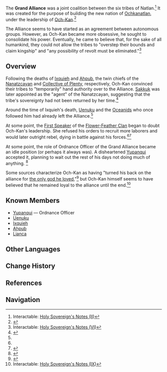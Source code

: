 {{Faction Infobox
|leader       = Och-Kan
|base         = Ochkanatlan
|region       = Natlan
}}
The '''Grand Alliance''' was a joint coalition between the six tribes of Natlan.<ref name="Sovereign 2">Interactable: [[Holy Sovereign's Notes#Holy Sovereign's Notes (II)|Holy Sovereign's Notes (II)]]</ref> It was created for the purpose of building the new nation of [[Ochkanatlan]], under the leadership of [[Och-Kan]].<ref>{{Ref/VP|The Unfinished Ashen City}}</ref>

The Alliance seems to have started as an agreement between autonomous groups. However, as Och-Kan became more obsessive, he sought to consolidate his power. Eventually, he came to believe that, for the sake of all humankind, they could not allow the tribes to "overstep their bounds and claim kingship" and "any possibility of revolt must be eliminated."<ref name="Sovereign 6">Interactable: [[Holy Sovereign's Notes#Holy Sovereign's Notes (VI)|Holy Sovereign's Notes (VI)]]</ref>

==Overview==
Following the deaths of [[Ixquieh]] and [[Ahpub]], the twin chiefs of the [[Nanatzcayan]] and [[Collective of Plenty]], respectively, Och-Kan convinced their tribes to "temporarily" hand authority over to the Alliance. [[Sakkuk]] was later appointed as the "agent" of the Nanatzcayan, suggesting that the tribe's sovereignty had not been returned by her time.<ref name="Yaxche">{{Ref/Weapon|Ring of Yaxche}}</ref>

Around the time of Ixquieh's death, [[Uenuku]] and the [[Oceanid]]s who once followed him had already left the Alliance.<ref name="Sovereign 2" />

At some point, the [[Lianca|First Speaker]] of the [[Flower-Feather Clan]] began to doubt Och-Kan's leadership. She refused his orders to recruit more laborers and would later outright rebel, dying in battle against his forces.<ref name="Sovereign 2" /><ref name="Breaker">{{Ref/Weapon|Chain Breaker}}</ref>

At some point, the role of Ordnance Officer of the Grand Alliance became an idle position (or perhaps it always was). A disheartened [[Yupanqui]] accepted it, planning to wait out the rest of his days not doing much of anything. <ref name="Shaker">{{Ref/Weapon|Earth Shaker}}</ref>

Some sources characterize Och-Kan as having "turned his back on the alliance for [[Xbalanque|the only god he loved]],"<ref name="Vulture">{{Ref/Weapon|Astral Vulture's Crimson Plumage}}</ref> but Och-Kan himself seems to have believed that he remained loyal to the alliance until the end.<ref name="Sovereign 9">Interactable: [[Holy Sovereign's Notes#Holy Sovereign's Notes (IX)|Holy Sovereign's Notes (IX)]]</ref>

==Known Members==
<!-- {{Characters by Category List|Grand Alliance}} -->
* [[Yupanqui]] &mdash; Ordnance Officer
* [[Uenuku]]
* [[Ixquieh]]
* [[Ahpub]]
* [[Lianca]]

<!--
==Trivia==

==Notes==
{{Reflist|note=1}}
-->
==Other Languages==
{{Other Languages
|en      = Grand Alliance
|zhs     = 大联盟
|zhs_rm  = Dà Liánméng
|zht     = 大聯盟
|zht_rm  = Dà Liánméng
|zh_tl   = 
|ja      = メジャーリーグ
|ja_rm   = Mejaa Riigu
|ja_tl   = Major League
|ko      = 대연맹
|ko_tl   = 
|es      = Gran Alianza
|es_tl   = Grand Alliance
|fr      = Grande ligue
|fr_tl   = Grand League
|ru      = Великий Альянс
|ru_tl   = 
|th      = Grand Alliance
|vi      = Đại Liên Minh
|vi_tl   = 
|de      = Große Allianz
|de_tl   = 
|id      = Grand Alliance
|pt      = Grande Aliança
|pt_tl   = 
|tr      = Büyük Birlik
|tr_tl   = 
|it      = Grande Alleanza
|it_tl   = 
}}

==Change History==
{{Change History|introduced=5.0}}

==References==
{{Reflist|2}}

==Navigation==
{{Faction Navbox}}
